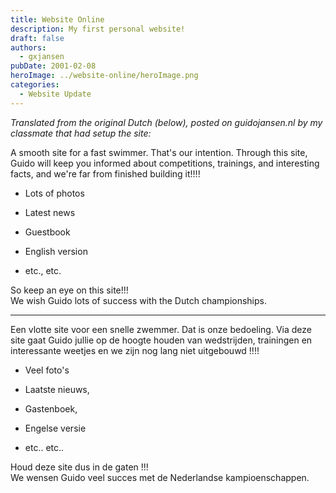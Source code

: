 ```yaml
---
title: Website Online
description: My first personal website!
draft: false
authors:
  - gxjansen
pubDate: 2001-02-08
heroImage: ../website-online/heroImage.png
categories:
  - Website Update
---
```

*Translated from the original Dutch (below), posted on guidojansen.nl by my classmate that had setup the site:*

A smooth site for a fast swimmer. That's our intention. Through this site, Guido will keep you informed about competitions, trainings, and interesting facts, and we're far from finished building it!!!!

* Lots of photos

* Latest news

* Guestbook

* English version

* etc., etc.

So keep an eye on this site!!!\
We wish Guido lots of success with the Dutch championships.

---

Een vlotte site voor een snelle zwemmer. Dat is onze bedoeling. Via deze site gaat Guido jullie op de hoogte houden van wedstrijden, trainingen en interessante weetjes en we zijn nog lang niet uitgebouwd !!!!

* Veel foto's

* Laatste nieuws,

* Gastenboek,

* Engelse versie

* etc.. etc..

Houd deze site dus in de gaten !!!\
We wensen Guido veel succes met de Nederlandse kampioenschappen.
